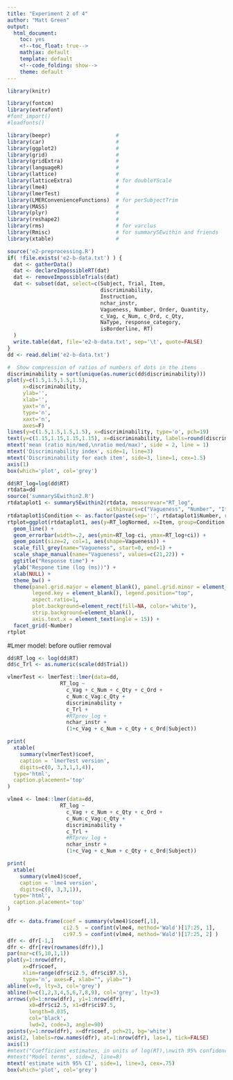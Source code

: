 ```yaml
---
title: "Experiment 2 of 4"
author: "Matt Green"
output:
  html_document:
    toc: yes
    <!--toc_float: true-->
    mathjax: default
    template: default
    <!--code_folding: show-->
    theme: default
---  
```

<style>
table, th, td {
    border: 1px grey;
    border-collapse: collapse;
    padding:2px 5px 2px 5px
}  
</style>


```r
library(knitr)
```

```r
library(fontcm)
library(extrafont)
#font_import()
#loadfonts()
```

```r
library(beepr)                     #
library(car)                       #
library(ggplot2)                   #
library(grid)                      #
library(gridExtra)                 #
library(languageR)                 #
library(lattice)                   #
library(latticeExtra)              # for doubleYScale
library(lme4)                      #
library(lmerTest)                  #
library(LMERConvenienceFunctions)  # for perSubjectTrim
library(MASS)                      #
library(plyr)                      #
library(reshape2)                  #
library(rms)                       # for varclus
library(Rmisc)                     # for summarySEwithin and friends
library(xtable)                    #
```

```r
source('e2-preprocessing.R')
if( !file.exists('e2-b-data.txt') ) {
  dat <- gatherData() 
  dat <- declareImpossibleRT(dat)
  dat <- removeImpossibleTrials(dat)
  dat <- subset(dat, select=c(Subject, Trial, Item, 
                              discriminability, 
                              Instruction,
                              nchar_instr,
                              Vagueness, Number, Order, Quantity, 
                              c_Vag, c_Num, c_Ord, c_Qty,
                              NaType, response_category, 
                              isBorderline, RT)
  )
  write.table(dat, file='e2-b-data.txt', sep='\t', quote=FALSE)
}
dd <- read.delim('e2-b-data.txt')
```

```r
#  Show compression of ratios of numbers of dots in the items
discriminability = sort(unique(as.numeric(dd$discriminability)))
plot(y=c(1.5,1.5,1.5,1.5), 
     x=discriminability, 
     ylab='',
     xlab='',
     yaxt='n',
     type='n', 
     xaxt='n',
     axes=F)
lines(y=c(1.5,1.5,1.5,1.5), x=discriminability, type='o', pch=19)
text(y=c(1.15,1.15,1.15,1.15), x=discriminability, labels=round(discriminability,2),  cex=.7)
mtext('mean (ratio min/med,\nratio med/max)', side = 2, line = 1)
mtext('Discriminability index', side=1, line=3)
mtext('Discriminability for each item', side=3, line=1, cex=1.5)
axis(1)
box(which='plot', col='grey')
```

```r
dd$RT_log=log(dd$RT)
rtdata=dd
source('summarySEwithin2.R')
rtdataplot1 <- summarySEwithin2(rtdata, measurevar="RT_log", 
                                withinvars=c("Vagueness", "Number", "Item"), idvar="Subject")
rtdataplot1$Condition <- as.factor(paste(sep=':', rtdataplot1$Number, rtdataplot1$Vagueness))
rtplot=ggplot(rtdataplot1, aes(y=RT_logNormed, x=Item, group=Condition, fill=Vagueness)) +
  geom_line() +
  geom_errorbar(width=.2, aes(ymin=RT_log-ci, ymax=RT_log+ci)) +
  geom_point(size=2, col=1, aes(shape=Vagueness)) +
  scale_fill_grey(name="Vagueness", start=0, end=1) +
  scale_shape_manual(name="Vagueness", values=c(21,22)) +
  ggtitle("Response time") +
  ylab("Respone time (log (ms))") + 
  xlab(NULL) +
  theme_bw() +
  theme(panel.grid.major = element_blank(), panel.grid.minor = element_blank(),
        legend.key = element_blank(), legend.position="top",
        aspect.ratio=1,
        plot.background=element_rect(fill=NA, color='white'),
        strip.background=element_blank(),
        axis.text.x = element_text(angle = 15)) +
  facet_grid(~Number)
rtplot
```
#Lmer model: before outlier removal

```r
dd$RT_log <- log(dd$RT)
dd$c_Trl <- as.numeric(scale(dd$Trial))
```


```r
vlmerTest <- lmerTest::lmer(data=dd,
                 RT_log ~
                   c_Vag + c_Num + c_Qty + c_Ord +
                   c_Num:c_Vag:c_Qty +
                   discriminability +
                   c_Trl +
                   #RTprev_log +
                   nchar_instr +
                   (1+c_Vag + c_Num + c_Qty + c_Ord|Subject))
```



```r
print(
  xtable(
    summary(vlmerTest)$coef,
    caption = 'lmerTest version',
    digits=c(0, 3,3,1,1,4)),
  type='html',
  caption.placement='top'
)
```


```r
vlme4 <- lme4::lmer(data=dd,
                 RT_log ~
                   c_Vag + c_Num + c_Qty + c_Ord +
                   c_Num:c_Vag:c_Qty +
                   discriminability +
                   c_Trl +
                   #RTprev_log +
                   nchar_instr +
                   (1+c_Vag + c_Num + c_Qty + c_Ord|Subject))
```

```r
print(
  xtable(
    summary(vlme4)$coef,
    caption = 'lme4 version',
    digits=c(0, 3,3,1)),
  type='html',
  caption.placement='top'
)
```

```r
dfr <- data.frame(coef = summary(vlme4)$coef[,1], 
                  ci2.5  = confint(vlme4, method='Wald')[17:25, 1],
                  ci97.5 = confint(vlme4, method='Wald')[17:25, 2] )
dfr <- dfr[-1,]
dfr <- dfr[rev(rownames(dfr)),]
par(mar=c(5,10,1,1))
plot(y=1:nrow(dfr), 
     x=dfr$coef, 
     xlim=range(dfr$ci2.5, dfr$ci97.5), 
     type='n', axes=F, xlab="", ylab="")
abline(v=0, lty=3, col='grey')
abline(h=c(1,2,3,4,5,6,7,8,9), col='grey', lty=3)
arrows(y0=1:nrow(dfr), y1=1:nrow(dfr), 
       x0=dfr$ci2.5, x1=dfr$ci97.5, 
       length=0.035,
       col='black',
       lwd=2, code=3, angle=90)
points(y=1:nrow(dfr), x=dfr$coef, pch=21, bg='white')
axis(2, labels=row.names(dfr), at=1:nrow(dfr), las=1, tick=FALSE)
axis(1)
#mtext("Coefficient estimates, in units of log(RT),\nwith 95% confidence intervals", side=1, line=4, cex.lab=1, las=1)
#mtext("Model terms", side=2, line=8)
mtext('estimate with 95% CI', side=1, line=3, cex=.75)
box(which='plot', col='grey')
```

